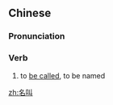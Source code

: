 ==Chinese==
{{zh-forms}}

===Pronunciation===
{{zh-pron
|m=míngjiào
|c=ming4 giu3
|cat=v
}}

===Verb===
{{zh-verb}}

# to [[be called]], to be named

[[zh:名叫]]